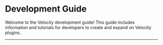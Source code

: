
# Development Guide

Welcome to the Velocity development guide! This guide includes information and tutorials for
developers to create and expand on Velocity plugins.

---

<DocCardList items={useCurrentSidebarCategory().items} />

